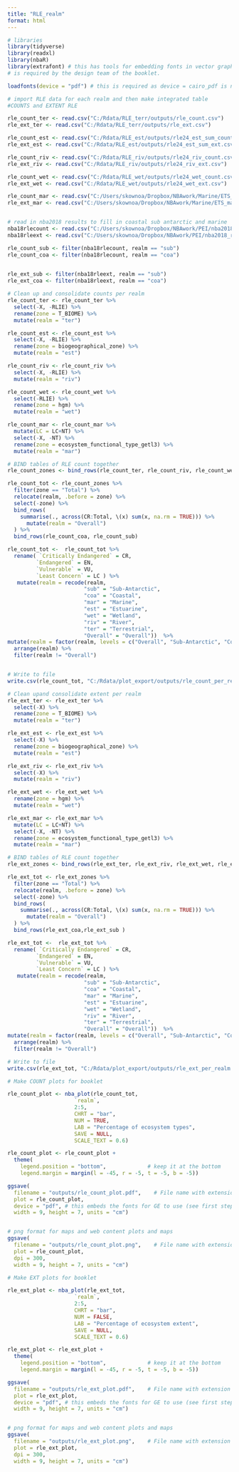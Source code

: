 ```yaml
---
title: "RLE_realm"
format: html
---
```


```r
# libraries
library(tidyverse)
library(readxl)
library(nbaR)
library(extrafont) # this has tools for embedding fonts in vector graphics which 
# is required by the design team of the booklet.

loadfonts(device = "pdf") # this is required as device = cairo_pdf is not compatible with CorelDraw

```

```r
# import RLE data for each realm and then make integrated table
#COUNTS and EXTENT RLE

rle_count_ter <- read.csv("C:/Rdata/RLE_terr/outputs/rle_count.csv")
rle_ext_ter <- read.csv("C:/Rdata/RLE_terr/outputs/rle_ext.csv")

rle_count_est <- read.csv("C:/Rdata/RLE_est/outputs/rle24_est_sum_count.csv") 
rle_ext_est <- read.csv("C:/Rdata/RLE_est/outputs/rle24_est_sum_ext.csv") 

rle_count_riv <- read.csv("C:/Rdata/RLE_riv/outputs/rle24_riv_count.csv")
rle_ext_riv <- read.csv("C:/Rdata/RLE_riv/outputs/rle24_riv_ext.csv")

rle_count_wet <- read.csv("C:/Rdata/RLE_wet/outputs/rle24_wet_count.csv")
rle_ext_wet <- read.csv("C:/Rdata/RLE_wet/outputs/rle24_wet_ext.csv")

rle_count_mar <- read.csv("C:/Users/skownoa/Dropbox/NBAwork/Marine/ETS_marine_efg_type_table.csv")
rle_ext_mar <- read.csv("C:/Users/skownoa/Dropbox/NBAwork/Marine/ETS_marine_efg_extent_km2_table.csv")


# read in nba2018 results to fill in coastal sub antarctic and marine
nba18rlecount <- read.csv("C:/Users/skownoa/Dropbox/NBAwork/PEI/nba2018_rle_realm_count.csv")
nba18rleext <- read.csv("C:/Users/skownoa/Dropbox/NBAwork/PEI/nba2018_rle_realm_ext.csv")

rle_count_sub <- filter(nba18rlecount, realm == "sub")
rle_count_coa <- filter(nba18rlecount, realm == "coa")

  
rle_ext_sub <- filter(nba18rleext, realm == "sub")
rle_ext_coa <- filter(nba18rleext, realm == "coa")

```

```r
# Clean up and consolidate counts per realm
rle_count_ter <- rle_count_ter %>%
  select(-X, -RLIE) %>%
  rename(zone = T_BIOME) %>%
  mutate(realm = "ter")

rle_count_est <- rle_count_est %>%
  select(-X, -RLIE) %>%
  rename(zone = biogeographical_zone) %>%
  mutate(realm = "est")

rle_count_riv <- rle_count_riv %>%
  select(-X, -RLIE) %>%
  mutate(realm = "riv")

rle_count_wet <- rle_count_wet %>%
  select(-RLIE) %>%
  rename(zone = hgm) %>%
  mutate(realm = "wet")

rle_count_mar <- rle_count_mar %>%
  mutate(LC = LC+NT) %>%
  select(-X, -NT) %>%
  rename(zone = ecosystem_functional_type_getl3) %>%
  mutate(realm = "mar") 

# BIND tables of RLE count together
rle_count_zones <- bind_rows(rle_count_ter, rle_count_riv, rle_count_wet, rle_count_mar, rle_count_est)

rle_count_tot <- rle_count_zones %>%
  filter(zone == "Total") %>% 
  relocate(realm, .before = zone) %>% 
  select(-zone) %>%
  bind_rows(
    summarise(., across(CR:Total, \(x) sum(x, na.rm = TRUE))) %>%
      mutate(realm = "Overall")
  ) %>%
  bind_rows(rle_count_coa, rle_count_sub)

rle_count_tot <-  rle_count_tot %>%
  rename( `Critically Endangered` = CR, 
         `Endangered` = EN, 
         `Vulnerable` = VU, 
         `Least Concern` = LC ) %>%
   mutate(realm = recode(realm,
                        "sub" = "Sub-Antarctic",
                        "coa" = "Coastal", 
                        "mar" = "Marine",
                        "est" = "Estuarine",
                        "wet" = "Wetland",
                        "riv" = "River",
                        "ter" = "Terrestrial",
                        "Overall" = "Overall"))  %>%  
mutate(realm = factor(realm, levels = c("Overall", "Sub-Antarctic", "Coastal", "Estuarine", "Marine",  "Wetland", "River", "Terrestrial"))) %>%
  arrange(realm) %>%
  filter(realm != "Overall")


# Write to file
write.csv(rle_count_tot, "C:/Rdata/plot_export/outputs/rle_count_per_realm.csv")
```

```r
# Clean upand consolidate extent per realm
rle_ext_ter <- rle_ext_ter %>%
  select(-X) %>%
  rename(zone = T_BIOME) %>%
  mutate(realm = "ter")

rle_ext_est <- rle_ext_est %>%
  select(-X) %>%
  rename(zone = biogeographical_zone) %>%
  mutate(realm = "est")

rle_ext_riv <- rle_ext_riv %>%
  select(-X) %>%
  mutate(realm = "riv")

rle_ext_wet <- rle_ext_wet %>%
  rename(zone = hgm) %>%
  mutate(realm = "wet")

rle_ext_mar <- rle_ext_mar %>%
  mutate(LC = LC+NT) %>%
  select(-X, -NT) %>%
  rename(zone = ecosystem_functional_type_getl3) %>%
  mutate(realm = "mar") 

# BIND tables of RLE count together
rle_ext_zones <- bind_rows(rle_ext_ter, rle_ext_riv, rle_ext_wet, rle_ext_est, rle_ext_mar)

rle_ext_tot <- rle_ext_zones %>%
  filter(zone == "Total") %>% 
  relocate(realm, .before = zone) %>% 
  select(-zone) %>%
  bind_rows(
    summarise(., across(CR:Total, \(x) sum(x, na.rm = TRUE))) %>%
      mutate(realm = "Overall")
  ) %>%
  bind_rows(rle_ext_coa,rle_ext_sub )

rle_ext_tot <-  rle_ext_tot %>%
  rename( `Critically Endangered` = CR, 
         `Endangered` = EN, 
         `Vulnerable` = VU, 
         `Least Concern` = LC ) %>%
   mutate(realm = recode(realm,
                        "sub" = "Sub-Antarctic",
                        "coa" = "Coastal", 
                        "mar" = "Marine",
                        "est" = "Estuarine",
                        "wet" = "Wetland",
                        "riv" = "River",
                        "ter" = "Terrestrial",
                        "Overall" = "Overall"))  %>%  
mutate(realm = factor(realm, levels = c("Overall", "Sub-Antarctic", "Coastal", "Estuarine", "Marine",  "Wetland", "River", "Terrestrial"))) %>%
  arrange(realm) %>%
  filter(realm != "Overall")

# Write to file
write.csv(rle_ext_tot, "C:/Rdata/plot_export/outputs/rle_ext_per_realm.csv")
```

```r
# Make COUNT plots for booklet

rle_count_plot <- nba_plot(rle_count_tot,
                     `realm`,
                     2:5,
                     CHRT = "bar",
                     NUM = TRUE,
                     LAB = "Percentage of ecosystem types",
                     SAVE = NULL,
                     SCALE_TEXT = 0.6)

rle_count_plot <- rle_count_plot +
  theme(
    legend.position = "bottom",             # keep it at the bottom
    legend.margin = margin(l = -45, r = -5, t = -5, b = -5))

ggsave(
  filename = "outputs/rle_count_plot.pdf",    # File name with extension for format
  plot = rle_count_plot,
  device = "pdf", # this embeds the fonts for GE to use (see first step of addfont)
  width = 9, height = 7, units = "cm") 


# png format for maps and web content plots and maps 
ggsave(
  filename = "outputs/rle_count_plot.png",    # File name with extension for format
  plot = rle_count_plot,
  dpi = 300, 
  width = 9, height = 7, units = "cm") 

```

```r
# Make EXT plots for booklet

rle_ext_plot <- nba_plot(rle_ext_tot,
                     `realm`,
                     2:5,
                     CHRT = "bar",
                     NUM = FALSE,
                     LAB = "Percentage of ecosystem extent",
                     SAVE = NULL,
                     SCALE_TEXT = 0.6)

rle_ext_plot <- rle_ext_plot +
  theme(
    legend.position = "bottom",             # keep it at the bottom
    legend.margin = margin(l = -45, r = -5, t = -5, b = -5))

ggsave(
  filename = "outputs/rle_ext_plot.pdf",    # File name with extension for format
  plot = rle_ext_plot,
  device = "pdf", # this embeds the fonts for GE to use (see first step of addfont)
  width = 9, height = 7, units = "cm") 


# png format for maps and web content plots and maps 
ggsave(
  filename = "outputs/rle_ext_plot.png",    # File name with extension for format
  plot = rle_ext_plot,
  dpi = 300, 
  width = 9, height = 7, units = "cm") 

```
